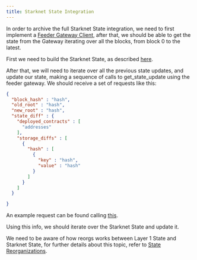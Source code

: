 ```yaml
---
title: Starknet State Integration
---
```


In order to archive the full Starknet State integration, we need to first implement a
[Feeder Gateway Client](../features/feeder-gateway.mdx), after that, we should be able to get the state from the Gateway iterating
over all the blocks, from block 0 to the latest.


First we need to build the Starknet State, as described [here](https://starknet.io/documentation/starknet-state/).

After that, we will need to iterate over all the previous state updates, and update our state, making a sequence of calls
to get_state_update using the feeder gateway. We should receive a set of requests like this:
```json
{
  "block_hash" : "hash",
  "old_root" : "hash",
  "new_root" : "hash",
  "state_diff" : {
    "deployed_contracts" : [
      "addresses"
    ],
    "storage_diffs" : [
      {
        "hash" : [
          {
            "key" : "hash",
            "value" : "hash"
          }
        ]
      }
    ]
  }

}
```

An example request can be found calling [this](https://alpha4.starknet.io/feeder_gateway/get_state_update?block_number=1).

Using this info, we should iterate over the Starknet State and update it.

We need to be aware of how reorgs works between Layer 1 State and Starknet State, for further details about
this topic, refer to [State Reorganizations](./state-reorganizations.mdx).

